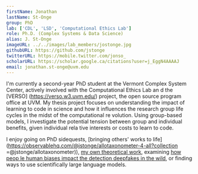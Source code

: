 ```yaml
---
firstName: Jonathan
lastName: St-Onge
group: PhD
lab: ['CDL', 'LSD', 'Computational Ethics Lab']
role: Ph.D. (Complex Systems & Data Science)
alias: J. St-Onge
imageURL: ../../images/lab_members/jostonge.jpg
githubURL: https://github.com/jstonge
twitterURL: https://mobile.twitter.com/jonso_
scholarURL: https://scholar.google.ca/citations?user=j_EggN4AAAAJ
email: jonathan.st-onge@uvm.edu
---
```


I'm currently a second-year PhD student at the Vermont Complex System Center, actively involved with the Computational Ethics Lab an
d the [VERSO] (https://verso.w3.uvm.edu/) project, the open source program office at UVM. My thesis project focuses on understanding
 the impact of learning to code in science and how it influences the research group life cycles in the midst of the computational re
volution. Using group-based models, I investigate the potential tension between group and individual benefits, given individual rela
tive interests or costs to learn to code.

I enjoy going on PhD sidequests, [bringing others' works to life](https://observablehq.com/@jstonge/allotaxonometer-4-all?collection
=@jstonge/allotaxonometer)), [my own theoretical work](https://jstonge.github.io/teenyverse/posts/source-sink/), examining [how peop
le human biases impact the detection deepfakes in the wild](https://arxiv.org/abs/2210.10026), or finding ways to use scientifically
 large language models.


